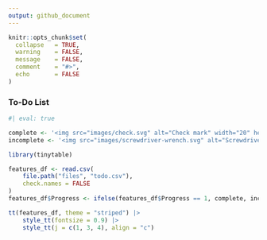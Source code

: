 ```yaml
---
output: github_document
---
```


<!-- README.md is generated from README.Rmd. Please edit this file -->

```r
knitr::opts_chunk$set(
  collapse   = TRUE,
  warning    = FALSE,
  message    = FALSE,
  comment    = "#>",
  echo       = FALSE
)
```

### To-Do List

```r
#| eval: true

complete <- '<img src="images/check.svg" alt="Check mark" width="20" height="20">'
incomplete <- '<img src="images/screwdriver-wrench.svg" alt="Screwdriver wrench" width="20" height="20">'

library(tinytable)

features_df <- read.csv(
    file.path("files", "todo.csv"),
    check.names = FALSE
)
features_df$Progress <- ifelse(features_df$Progress == 1, complete, incomplete)

tt(features_df, theme = "striped") |>
    style_tt(fontsize = 0.9) |>
    style_tt(j = c(1, 3, 4), align = "c")
```
